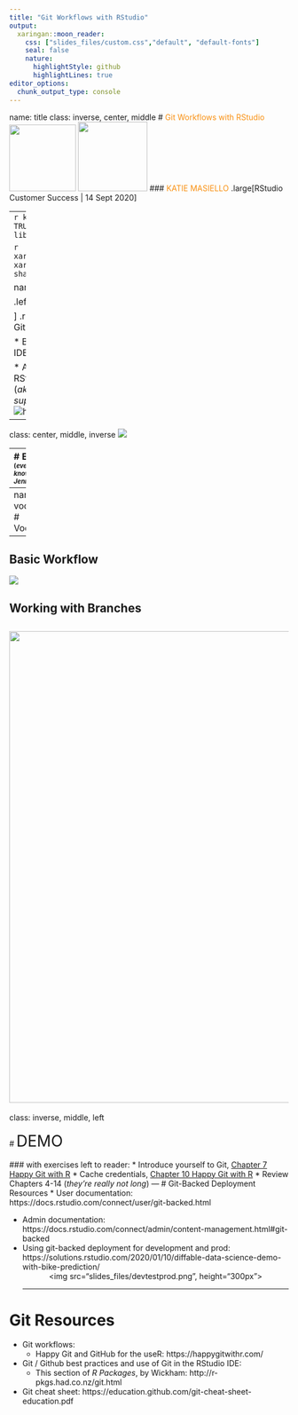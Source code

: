 ```yaml
---
title: "Git Workflows with RStudio"
output:
  xaringan::moon_reader:
    css: ["slides_files/custom.css","default", "default-fonts"]
    seal: false
    nature:
      highlightStyle: github
      highlightLines: true
editor_options: 
  chunk_output_type: console
---
```

name: title
class: inverse, center, middle
# <span style="color:#F99012;">Git Workflows with RStudio</span>
<img src="slides_files/GitHub-Mark.png" height="120px"/>
<img src="slides_files/rstudio_hex.png" height="125px"/>
### <span style="color:#F99012;">KATIE MASIELLO</span>
.large[RStudio Customer Success | 14 Sept 2020]

---
```r
knitr::opts_chunk$set(echo = TRUE)
library(magrittr)
library(gt)
```

```r
xaringanExtra::use_share_again()
xaringanExtra::style_share_again(
  share_buttons = c("none")
)
```

name: scope
# Scope for Today

.left-column[
![](slides_files/20_min.png)

]
.right-column[
* Essential Git / Github concept and vocabulary  

* Basic Git workflows in RStudio IDE  

* Automated Deployment with RStudio Connect <br>(*aka how you look like a superhero*) <br> ![hero](slides_files/hero.gif)
]

---

class: center, middle, inverse 
<img src="slides_files/greg_tweet.png">


---
# EIKIFJB <span style = 'font-size: 70%;'>(*everything I know is from Jenny Bryan*)</span>

.left-column[
<br>
![](slides_files/eikifjb.png)
]
.right-column[
[![https://happygitwithr.com/](slides_files/happygitwithr.png)](https://happygitwithr.com/)
[<span style='font-size: 120%;'>https://happygitwithr.com/ </span>](https://happygitwithr.com/)
]
---
name: vocabulary 
# Vocabulary
```r
vocabulary <- rbind(c("Git", "A version control system that lets you manage history and changes"),
                    c("GitHub", "Online hosted version of your Git history so you and others can access it from any computer"),
                    c("Local", "Your Computer"), 
                    c("Remote", "An online version of your project"),
                    c("Stage", "Preparing files for commit; this allows you to break up your changes into smaller, logical pieces for each commit"),
                    c("Commit", "An annotated snapshot of your code; should be a (small) unit of work"),
                    c("Master or Main", "The main stream or branch of all development work"),
                    c("Branch", "A version/diversion of the master where you can add features, edit, etc. safely without affecting the Master"),
                    c("Pull Request", "The action of requesting changes in a branch be reviewed for incorporation (merging) into the Master")
                    ) %>% as.data.frame()
gt(vocabulary) %>% 
  tab_options(column_labels.hidden = TRUE) %>% 
  data_color(columns = vars(V1), colors = "#F99012", apply_to = "text") %>% 
  tab_style(style = list(cell_text(weight = "bold")), locations = list(cells_body(columns=vars(V1))))
```
---
## Basic Workflow
<img src="slides_files/workflow.png">
  

## Working with Branches
<img src="slides_files/branches.png" width = "850px">
---
class: inverse, middle, left
<br>
<br>
# <span style='font-size: 200%;'>DEMO</span>
<br>
<br>
### with exercises left to reader: 
* Introduce yourself to Git, [Chapter 7 Happy Git with R](https://happygitwithr.com/hello-git.html)
* Cache credentials, [Chapter 10 Happy Git with R](https://happygitwithr.com/credential-caching.html)
* Review Chapters 4-14 (*they’re really not long*)
---
# Git-Backed Deployment Resources
* User documentation: https://docs.rstudio.com/connect/user/git-backed.html

* Admin documentation: https://docs.rstudio.com/connect/admin/content-management.html#git-backed
* Using git-backed deployment for development and prod: https://solutions.rstudio.com/2020/01/10/diffable-data-science-demo-with-bike-prediction/
<center>
<img src="slides_files/devtestprod.png", height="300px">
</center>
---
    
# Git Resources

* Git workflows: 
  * Happy Git and GitHub for the useR:  https://happygitwithr.com/

* Git / Github best practices and use of Git in the RStudio IDE:
  * This section of *R Packages*, by Wickham: http://r-pkgs.had.co.nz/git.html

* Git cheat sheet:  https://education.github.com/git-cheat-sheet-education.pdf

